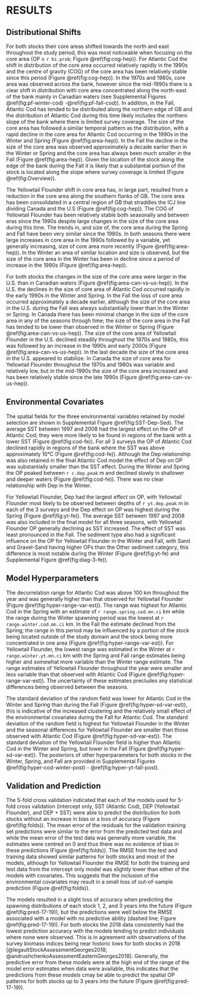 # RESULTS {#ref-results}

## Distributional Shifts

For both stocks their core areas shifted towards the north and east throughout the study period, this was most noticeable when focusing on the core area (OP $\geq$ `r hi.prob`; Figure \@ref(fig:cog-hep)).  For Atlantic Cod the shift in distribution of the core area occurred relatively rapidly in the 1990s and the centre of gravity (COG) of the core area has been relatively stable since this period (Figure \@ref(fig:cog-hep)). In the 1970s and 1980s, core area was observed across the bank, however since the mid-1990s there is a clear shift in distribution with core area concentrated along the north-east of the bank mainly in Canadian waters (see Supplemental Figures \@ref(fig:pf-winter-cod) -\@ref(fig:pf-fall-cod)). In addition, in the Fall, Atlantic Cod has tended to be distributed along the northern edge of GB and the distribution of Atlantic Cod during this time likely includes the northern slope of the bank where there is limited survey coverage. The size of the core area has followed a similar temporal pattern as the distribution, with a rapid decline in the core area for Atlantic Cod occurring in the 1990s in the Winter and Spring (Figure \@ref(fig:area-hep)). In the Fall the decline in the size of the core area was observed approximately a decade earlier than in the Winter or Spring and the core area has always been much smaller in the Fall (Figure \@ref(fig:area-hep)). Given the location of the stock along the edge of the bank during the Fall it is likely that a substantial portion of the stock is located along the slope where survey coverage is limited (Figure \@ref(fig:Overview)).

The Yellowtail Flounder shift in core area has, in large part, resulted from a reduction in the core area along the southern flanks of GB. The core area has been consolidated in a central region of GB that straddles the ICJ line dividing Canada and the U.S (Figure \@ref(fig:cog-hep)). The COG of Yellowtail Flounder has been relatively stable both seasonally and between eras since the 1990s despite large changes in the size of the core area during this time. The trends in, and size of, the core area during the Spring and Fall have been very similar since the 1980s. In both seasons there were large increases in core area in the 1990s followed by a variable, yet generally increasing, size of core area more recently (Figure \@ref(fig:area-hep)). In the Winter an area of similar location and size is observed, but the size of the core area in the Winter has been in decline since a period of increase in the 1990s (Figure \@ref(fig:area-hep)).

For both stocks the changes in the size of the core area were larger in the U.S. than in Canadian waters (Figure \@ref(fig:area-can-vs-us-hep)). In the U.S. the declines in the size of core area of Atlantic Cod occurred rapidly in the early 1990s in the Winter and Spring. In the Fall the loss of core area occurred approximately a decade earlier, although the size of the core area in the U.S. during the Fall was always substantially lower than in the Winter or Spring. In Canada there has been minimal change in the size of the core area in any of the seasons through time; the size of the core area in the Fall has tended to be lower than observed in the Winter or Spring (Figure \@ref(fig:area-can-vs-us-hep)). The size of the core area of Yellowtail Flounder in the U.S. declined steadily throughout the 1970s and 1980s, this was followed by an increase in the 1990s and early 2000s (Figure \@ref(fig:area-can-vs-us-hep)). In the last decade the size of the core area in the U.S. appeared to stabilize. In Canada the size of core area for Yellowtail Flounder throughout the 1970s and 1980s was variable and relatively low, but in the mid-1990s the size of the core area increased and has been relatively stable since the late 1990s (Figure \@ref(fig:area-can-vs-us-hep)).

## Environmental Covariates

The spatial fields for the three environmental variables retained by model selection are shown in Supplemental Figure \@ref(fig:SST-Dep-Sed). The average SST between 1997 and 2008 had the largest effect on the OP of Atlantic Cod; they were more likely to be found in regions of the bank with a lower SST (Figure \@ref(fig:cod-fe)). For all 3 surveys the OP of Atlantic Cod declined rapidly in regions of the bank where the SST was above approximately 10°C (Figure \@ref(fig:cod-fe)). Although the Dep relationship was also retained in the final Atlantic Cod model the effect of Dep on OP was substantially smaller than the SST effect. During the Winter and Spring the OP peaked between `r c.dep.peak` m and declined slowly in shallower and deeper waters (Figure \@ref(fig:cod-fe)). There was no clear relationship with Dep in the Winter.

For Yellowtail Flounder, Dep had the largest effect on OP, with Yellowtail Flounder most likely to be observed between depths of `r yt.dep.peak` m in each of the 3 surveys and the Dep effect on OP was highest during the Spring (Figure \@ref(fig:yt-fe)). The average SST between 1997 and 2008 was also included in the final model for all three seasons, with Yellowtail Flounder OP generally declining as SST increased. The effect of SST was least pronounced in the Fall. The sediment type also had a significant influence on the OP for Yellowtail Flounder in the Winter and Fall, with Sand and Gravel-Sand having higher OPs than the Other sediment category, this difference is most notable during the Winter (Figure \@ref(fig:yt-fe) and Supplemental Figure \@ref(fig:diag-3-fe)).

## Model Hyperparameters

The decorrelation range for Atlantic Cod was above 100 km throughout the year and was generally higher than that observed for Yellowtail Flounder (Figure \@ref(fig:hyper-range-var-est)). The range was highest for Atlantic Cod in the Spring with an estimate of `r range.spring.cod.mn.ci` km while the range during the Winter spawning period was the lowest at `r range.winter.cod.mn.ci` km. In the Fall the estimate declined from the Spring; the range in this period may be influenced by a portion of the stock being located outside of the study domain and the stock being more concentrated in one area (Figure \@ref(fig:hyper-range-var-est)). For Yellowtail Flounder, the lowest range was estimated in the Winter at `r range.winter.yt.mn.ci` km with the Spring and Fall range estimates being higher and somewhat more variable than the Winter range estimate. The range estimates of Yellowtail Flounder throughout the year were smaller and less variable than that observed with Atlantic Cod (Figure \@ref(fig:hyper-range-var-est)). The uncertainty of these estimates precludes any statistical differences being observed between the seasons.

The standard deviation of the random field was lower for Atlantic Cod in the Winter and Spring than during the Fall (Figure \@ref(fig:hyper-sd-var-est)), this is indicative of the increased clustering and the relatively small effect of the environmental covariates during the Fall for Atlantic Cod. The standard deviation of the random field is highest for Yellowtail Flounder in the Winter and the seasonal differences for Yellowtail Flounder are smaller than those observed with Atlantic Cod (Figure \@ref(fig:hyper-sd-var-est)). The standard deviation of the Yellowtail Flounder field is higher than Atlantic Cod in the Winter and Spring, but lower in the Fall (Figure \@ref(fig:hyper-sd-var-est)). The posteriors of other hyperparameters for both stocks in the Winter, Spring, and Fall are provided in Supplemental Figures \@ref(fig:hyper-cod-winter-post) - \@ref(fig:hyper-yt-fall-post).

## Validation and Prediction

The 5-fold cross validation indicated that each of the models used for 5-fold cross validation (intercept only, SST (Atlantic Cod), DEP (Yellowtail Flounder), and DEP + SST) were able to predict the distribution for both stocks without an increase in bias or a loss of accuracy (Figure \@ref(fig:folds)). The mean error of the residuals for the validation training set predictions were similar to the error from the predicted test data and while the mean error of the test data was generally more variable, the estimates were centred on 0 and thus there was no evidence of bias in these predictions (Figure \@ref(fig:folds)). The RMSE from the test and training data showed similar patterns for both stocks and most of the models, although for Yellowtail Flounder the RMSE for both the training and test data from the intercept only model was slightly lower than either of the models with covariates. This suggests that the inclusion of the environmental covariates may result in a small loss of out-of-sample prediction (Figure \@ref(fig:folds)).

The models resulted in a slight loss of accuracy when predicting the spawning distributions of each stock 1, 2, and 3 years into the future (Figure \@ref(fig:pred-17-19)), but the predictions were well below the RMSE associated with a model with no predictive ability (dashed line; Figure \@ref(fig:pred-17-19)). For both stocks the 2018 data consistently had the lowest prediction accuracy with the models tending to predict individuals where none were observed. This is in agreement with observations of the survey biomass indices being near historic lows for both stocks in 2018 [@legaultStockAssessmentGeorges2018; @andrushchenkoAssessmentEasternGeorges2018]. Generally, the predictive error from these models were at the high end of the range of the model error estimates when data were available, this indicates that the predictions from these models cmay be able to predict the spatial OP patterns for both stocks up to 3 years into the future (Figure \@ref(fig:pred-17-19)).
